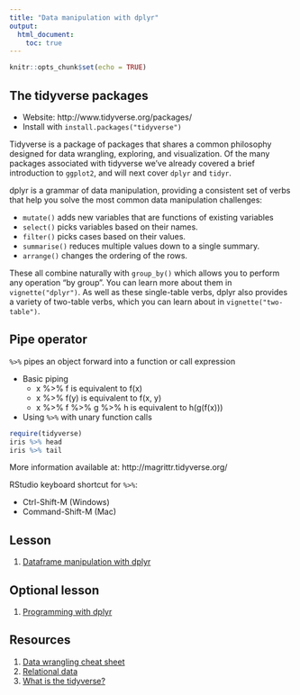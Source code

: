 ```yaml
---
title: "Data manipulation with dplyr"
output: 
  html_document:
    toc: true
---
```

```r
knitr::opts_chunk$set(echo = TRUE)
```

## The tidyverse packages
- Website: http://www.tidyverse.org/packages/
- Install with `install.packages("tidyverse")`

Tidyverse is a package of packages that shares a common philosophy designed for data wrangling, exploring, and visualization. Of the many packages associated with tidyverse we've already covered a brief introduction to `ggplot2`, and will next cover `dplyr` and `tidyr`.

dplyr is a grammar of data manipulation, providing a consistent set of verbs that help you solve the most common data manipulation challenges:

- `mutate()` adds new variables that are functions of existing variables
- `select()` picks variables based on their names.
- `filter()` picks cases based on their values.
- `summarise()` reduces multiple values down to a single summary.
- `arrange()` changes the ordering of the rows.

These all combine naturally with `group_by()` which allows you to perform any operation "by group". You can learn more about them in `vignette("dplyr")`. As well as these single-table verbs, dplyr also provides a variety of two-table verbs, which you can learn about in `vignette("two-table")`.

## Pipe operator
`%>%` pipes an object forward into a function or call expression

- Basic piping
    - x %>% f is equivalent to f(x)
    - x %>% f(y) is equivalent to f(x, y)
    - x %>% f %>% g %>% h is equivalent to h(g(f(x)))

- Using `%>%` with unary function calls

```r
require(tidyverse)
iris %>% head
iris %>% tail
```

More information available at: http://magrittr.tidyverse.org/

RStudio keyboard shortcut for `%>%`:

- Ctrl-Shift-M (Windows)
- Command-Shift-M (Mac)

## Lesson
1. [Dataframe manipulation with dplyr](http://swcarpentry.github.io/r-novice-gapminder/13-dplyr/index.html)

## Optional lesson
1. [Programming with dplyr](http://dplyr.tidyverse.org/articles/programming.html)

## Resources
1. [Data wrangling cheat sheet](https://www.rstudio.com/wp-content/uploads/2015/02/data-wrangling-cheatsheet.pdf)
1. [Relational data](https://r4ds.had.co.nz/relational-data.html)
1. [What is the tidyverse?](https://rviews.rstudio.com/2017/06/08/what-is-the-tidyverse/)